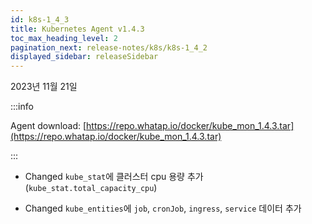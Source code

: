 ```yaml
---
id: k8s-1_4_3
title: Kubernetes Agent v1.4.3
toc_max_heading_level: 2
pagination_next: release-notes/k8s/k8s-1_4_2
displayed_sidebar: releaseSidebar
---
```


2023년 11월 21일

:::info

Agent download: [https://repo.whatap.io/docker/kube_mon_1.4.3.tar](https://repo.whatap.io/docker/kube_mon_1.4.3.tar)

:::

- <Status>Changed</Status> <code>kube_stat</code>에 클러스터 cpu 용량 추가(<code>kube_stat.total_capacity_cpu</code>)

- <Status>Changed</Status> <code>kube_entities</code>에 <code>job</code>, <code>cronJob</code>, <code>ingress</code>, <code>service</code> 데이터 추가